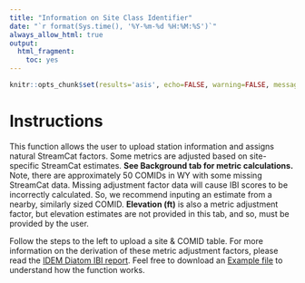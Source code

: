```yaml
---
title: "Information on Site Class Identifier"
date: "`r format(Sys.time(), '%Y-%m-%d %H:%M:%S')`"
always_allow_html: true
output:
  html_fragment:
    toc: yes
---
```


```r
knitr::opts_chunk$set(results='asis', echo=FALSE, warning=FALSE, message = FALSE)
```

# Instructions
This function allows the user to upload station information and assigns natural StreamCat factors. Some metrics are adjusted based on site-specific StreamCat estimates. **See Background tab for metric calculations.** Note, there are approximately 50 COMIDs in WY with some missing StreamCat data. Missing adjustment factor data will cause IBI scores to be incorrectly calculated. So, we recommend inputing an estimate from a nearby, similarly sized COMID. **Elevation (ft)** is also a metric adjustment factor, but elevation estimates are not provided in this tab, and so, must be provided by the user.

Follow the steps to the left to upload a site & COMID table. For more information on the derivation of these metric adjustment factors, please read the [IDEM Diatom IBI report](https://github.com/Blocktt/ShinyAppDocuments/tree/main/WDEQtools/Reports). Feel free to download an [Example file](https://github.com/Blocktt/ShinyAppDocuments/tree/main/WDEQtools/Example_Files) to understand how the function works.
